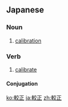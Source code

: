 ==Japanese==
{{ja-kanjitab|較|正}}

===Noun===
{{ja-noun|こうせい}}

# [[calibration]]

===Verb===
{{ja-verb-suru|k|hira=こうせい|rom=kōsei}}

# [[calibrate]]

====Conjugation====
{{ja-suru|較正|こうせい|kōsei}}

[[ko:較正]]
[[ja:較正]]
[[zh:較正]]